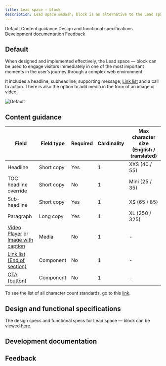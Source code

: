 ```yaml
---
title: Lead space – block
description: Lead space &mdash; block is an alternative to the Lead space, enabling a more productive first site of viewer engagement.
---
```



<ComponentDescription name="Lead space — block" type="layout" />

<AnchorLinks>

<AnchorLink>Default</AnchorLink>
<AnchorLink>Content guidance</AnchorLink>
<AnchorLink>Design and functional specifications</AnchorLink>
<AnchorLink>Development documentation</AnchorLink>
<AnchorLink>Feedback</AnchorLink>

</AnchorLinks>

## Default

When designed and implemented effectively, the Lead space &mdash; block can be used to engage visitors immediately in one of the most important moments in the user’s journey through a complex web environment.

It includes a headline, subheadline, supporting message, [Link list](https://ibmdotcom-react.mybluemix.net/?path=/story/components-linklist--default) and a call to action. There is also the option to add media in the form of an image or video.

![Default](../../images/pattern/lead-space-block/leadspace-block.jpg)

## Content guidance

| Field                                                                                                                                                                                                          | Field type | Required | Cardinality | Max character size (English / translated) |
| -------------------------------------------------------------------------------------------------------------------------------------------------------------------------------------------------------------- | ---------- | -------- | ----------- | ----------------------------------------- |
| Headline                                                                                                                                                                                                       | Short copy | Yes      | 1           | XXS (40 / 55)                             |
| TOC headline override                                                                                                                                                                                          | Short copy | No       | 1           | Mini (25 / 35)                            |
| Sub-headline                                                                                                                                                                                                   | Short copy | Yes      | 1           | XS (65 / 85)                              |
| Paragraph                                                                                                                                                                                                      | Long copy  | Yes      | 1           | XL (250 / 325)                            |
| [Video Player](https://www.ibm.com/standards/web/carbon-for-ibm-dotcom/components/video-player) or [Image with caption](https://www.ibm.com/standards/web/carbon-for-ibm-dotcom/components/image-with-caption) | Media      | No       | 1           | -                                         |
| [Link list (End of section)](https://www.ibm.com/standards/web/carbon-for-ibm-dotcom/components/link-list/)                                                                                                    | Component  | No       | 1           | -                                         |
| [CTA (button)](https://www.ibm.com/standards/web/carbon-for-ibm-dotcom/components/cta/)                                                                                                                        | Component  | No       | 1           | -                                         |

To see the list of all character count standards, go to this <a href="https://github.com/carbon-design-system/carbon-for-ibm-dotcom-website/wiki/Character-count-standards" target="_blank">link</a>.

## Design and functional specifications

The design specs and functional specs for Lead space &mdash; block can be viewed <a href="https://ibm.box.com/s/kisml8o6mgrexlvqaa3cv20z1e32sbli" target="_blank">here</a>.

## Development documentation

<ComponentStatus name="Lead space — block" type="layout" />

## Feedback

<ComponentFeedback />
